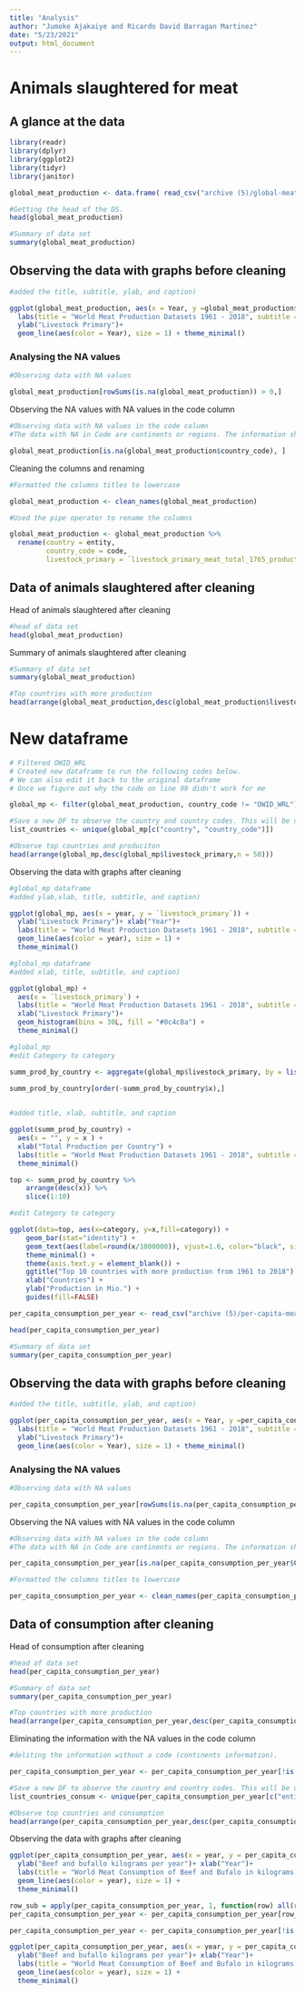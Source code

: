 ```yaml
---
title: "Analysis"
author: "Jumoke Ajakaiye and Ricardo David Barragan Martinez"
date: "5/23/2021"
output: html_document
---
```


# Animals slaughtered for meat

## A glance at the data

```r
library(readr)
library(dplyr)
library(ggplot2)
library(tidyr)
library(janitor)
```

```r
global_meat_production <- data.frame( read_csv("archive (5)/global-meat-production.csv"))
```

```r
#Getting the head of the DS.
head(global_meat_production)
```


```r
#Summary of data set
summary(global_meat_production)
```

## Observing the data with graphs before cleaning

```r
#added the title, subtitle, ylab, and caption)

ggplot(global_meat_production, aes(x = Year, y =global_meat_production$`Livestock.Primary...Meat..Total...1765...Production...5510...tonnes..tonnes.`)) +  
  labs(title = "World Meat Production Datasets 1961 - 2018", subtitle = "Global Meat Production", caption = "Data from Food and Agriculture Organization")+
  ylab("Livestock Primary")+
  geom_line(aes(color = Year), size = 1) + theme_minimal()
```

### Analysing the NA values

```r
#Observing data with NA values

global_meat_production[rowSums(is.na(global_meat_production)) > 0,]
```

Observing the NA values with NA values in the code column

```r
#Observing data with NA values in the code column
#The data with NA in Code are continents or regions. The information should not be considered.

global_meat_production[is.na(global_meat_production$country_code), ]
```

Cleaning the columns and renaming 

```r
#Formatted the columns titles to lowercase

global_meat_production <- clean_names(global_meat_production)
```


```r
#Used the pipe operator to rename the columns

global_meat_production <- global_meat_production %>% 
  rename(country = entity,
         country_code = code, 
         livestock_primary = `livestock_primary_meat_total_1765_production_5510_tonnes_tonnes`)
```


## Data of animals slaughtered after cleaning

Head of animals slaughtered after cleaning

```r
#head of data set
head(global_meat_production)
```

Summary of animals slaughtered after cleaning

```r
#Summary of data set
summary(global_meat_production)
```

```r
#Top countries with more production
head(arrange(global_meat_production,desc(global_meat_production$livestock_primary)),n = 20)
```



# New dataframe

```r

# Filtered OWID_WRL
# Created new dataframe to run the following codes below.
# We can also edit it back to the original dataframe
# Once we figure out why the code on line 99 didn't work for me

global_mp <- filter(global_meat_production, country_code != "OWID_WRL")
```



```r
#Save a new DF to observe the country and country codes. This will be useful to observe the countries that could mislead the analysis. 
list_countries <- unique(global_mp[c("country", "country_code")])
```




```r
#Observe top countries and produciton
head(arrange(global_mp,desc(global_mp$livestock_primary,n = 50)))
```

Observing the data with graphs after cleaning

```r
#global_mp dataframe
#added ylab,xlab, title, subtitle, and caption) 

ggplot(global_mp, aes(x = year, y = `livestock_primary`)) + 
  ylab("Livestock Primary")+ xlab("Year")+
  labs(title = "World Meat Production Datasets 1961 - 2018", subtitle = "Global Meat Production", caption = "Data from Food and Agriculture Organization")+ 
  geom_line(aes(color = year), size = 1) +
  theme_minimal()
```


```r
#global_mp dataframe
#added xlab, title, subtitle, and caption) 

ggplot(global_mp) +
  aes(x = `livestock_primary`) +
  labs(title = "World Meat Production Datasets 1961 - 2018", subtitle = "Global Meat Production", caption = "Data from Food and Agriculture Organization")+
  xlab("Livestock Primary")+
  geom_histogram(bins = 30L, fill = "#0c4c8a") +
  theme_minimal()
```

```r
#global_mp
#edit Category to category

summ_prod_by_country <- aggregate(global_mp$livestock_primary, by = list(category = global_mp$country_code), FUN=sum)

summ_prod_by_country[order(-summ_prod_by_country$x),]
 
```

```r
#added title, xlab, subtitle, and caption

ggplot(summ_prod_by_country) +
  aes(x = "", y = x ) +
  xlab("Total Production per Country") +
  labs(title = "World Meat Production Datasets 1961 - 2018", subtitle = "Meat Production Total per Country", caption = "Data from Food and Agriculture Organization")+ geom_boxplot(fill = "#0c4c8a") +
  theme_minimal()
```
```r

top <- summ_prod_by_country %>%
    arrange(desc(x)) %>%
    slice(1:10)
```

```r
#edit Category to category

ggplot(data=top, aes(x=category, y=x,fill=category)) +
    geom_bar(stat="identity") +
    geom_text(aes(label=round(x/1000000)), vjust=1.6, color="black", size=3.5) + 
    theme_minimal() + 
    theme(axis.text.y = element_blank()) +
    ggtitle("Top 10 countries with more production from 1961 to 2018") +
    xlab("Countries") +
    ylab("Production in Mio.") + 
    guides(fill=FALSE)
```

```r
per_capita_consumption_per_year <- read_csv("archive (5)/per-capita-meat-consumption-by-type-kilograms-per-year.csv")
```

```r
head(per_capita_consumption_per_year)
```

```r
#Summary of data set
summary(per_capita_consumption_per_year)
```

## Observing the data with graphs before cleaning

```r
#added the title, subtitle, ylab, and caption)

ggplot(per_capita_consumption_per_year, aes(x = Year, y =per_capita_consumption_per_year$`Beef and bufallo (kilograms per year)`)) +  
  labs(title = "World Meat Production Datasets 1961 - 2018", subtitle = "Global Meat Production", caption = "Data from Food and Agriculture Organization")+
  ylab("Livestock Primary")+
  geom_line(aes(color = Year), size = 1) + theme_minimal()
```
### Analysing the NA values

```r
#Observing data with NA values

per_capita_consumption_per_year[rowSums(is.na(per_capita_consumption_per_year)) > 0,]
```
Observing the NA values with NA values in the code column

```r
#Observing data with NA values in the code column
#The data with NA in Code are continents or regions. The information should not be considered.

per_capita_consumption_per_year[is.na(per_capita_consumption_per_year$Code), ]
```
```r
#Formatted the columns titles to lowercase

per_capita_consumption_per_year <- clean_names(per_capita_consumption_per_year)
```

## Data of consumption after cleaning

Head of consumption after cleaning

```r
#head of data set
head(per_capita_consumption_per_year)
```


```r
#Summary of data set
summary(per_capita_consumption_per_year)
```

```r
#Top countries with more production
head(arrange(per_capita_consumption_per_year,desc(per_capita_consumption_per_year$mutton_and_goat_kilograms_per_year)),n = 20)
```

Eliminating the information with the NA values in the code column

```r
#deliting the information without a code (continents information).

per_capita_consumption_per_year <- per_capita_consumption_per_year[!is.na(per_capita_consumption_per_year$code), ]
```

```r
#Save a new DF to observe the country and country codes. This will be useful to observe the countries that could mislead the analysis. 
list_countries_consum <- unique(per_capita_consumption_per_year[c("entity", "code")])
```


```r
#Observe top countries and consumption
head(arrange(per_capita_consumption_per_year,desc(per_capita_consumption_per_year$beef_and_bufallo_kilograms_per_year,n = 50)))
```


Observing the data with graphs after cleaning

```r

ggplot(per_capita_consumption_per_year, aes(x = year, y = per_capita_consumption_per_year$beef_and_bufallo_kilograms_per_year)) + 
  ylab("Beef and bufallo kilograms per year")+ xlab("Year")+
  labs(title = "World Meat Consumption of Beef and Bufalo in kilograms from 1961 - 2018", subtitle = "Global Meat consumption", caption = "Data from Food and Agriculture Organization")+ 
  geom_line(aes(color = year), size = 1) +
  theme_minimal()
```
```r
row_sub = apply(per_capita_consumption_per_year, 1, function(row) all(row !="Maldives" ))
per_capita_consumption_per_year <- per_capita_consumption_per_year[row_sub,]
```

```r
per_capita_consumption_per_year <- per_capita_consumption_per_year[!is.na(per_capita_consumption_per_year$code), ]
```


```r

ggplot(per_capita_consumption_per_year, aes(x = year, y = per_capita_consumption_per_year$beef_and_bufallo_kilograms_per_year)) + 
  ylab("Beef and bufallo kilograms per year")+ xlab("Year")+
  labs(title = "World Meat Consumption of Beef and Bufalo in kilograms from 1961 - 2018", subtitle = "Global Meat consumption", caption = "Data from Food and Agriculture Organization")+ 
  geom_line(aes(color = year), size = 1) +
  theme_minimal()
```
